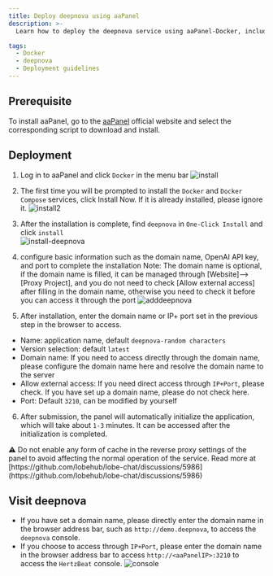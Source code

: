 ```yaml
---
title: Deploy deepnova using aaPanel
description: >-
  Learn how to deploy the deepnova service using aaPanel-Docker, including installing the Docker container environment and using the command to start the service with one click. Detailed instructions on how to configure environment variables and use proxy addresses.

tags:
  - Docker
  - deepnova
  - Deployment guidelines
---
```


## Prerequisite

To install aaPanel, go to the [aaPanel](https://www.aapanel.com/new/download.html#install) official website and select the corresponding script to download and install.

## Deployment

1. Log in to aaPanel and click `Docker` in the menu bar ![install](https://github.com/user-attachments/assets/f67180c2-47ba-4b04-9f12-d274c7821085)

2. The first time you will be prompted to install the `Docker` and `Docker Compose` services, click Install Now. If it is already installed, please ignore it. ![install2](https://github.com/user-attachments/assets/e269bd27-d323-43ba-811b-c0f5e4137903)

3. After the installation is complete, find `deepnova` in `One-Click Install` and click `install`\
   ![install-deepnova](https://github.com/user-attachments/assets/9f989104-bb8e-4acd-9721-6b1db1017d2b)

4. configure basic information such as the domain name, OpenAI API key, and port to complete the installation Note: The domain name is optional, if the domain name is filled, it can be managed through \[Website]--> \[Proxy Project], and you do not need to check \[Allow external access] after filling in the domain name, otherwise you need to check it before you can access it through the port ![adddeepnova](https://github.com/user-attachments/assets/f0b2e72d-9eee-46a8-b094-4834b78764df)

5. After installation, enter the domain name or IP+ port set in the previous step in the browser to access.

- Name: application name, default `deepnova-random characters`
- Version selection: default `latest`
- Domain name: If you need to access directly through the domain name, please configure the domain name here and resolve the domain name to the server
- Allow external access: If you need direct access through `IP+Port`, please check. If you have set up a domain name, please do not check here.
- Port: Default `3210`, can be modified by yourself

6. After submission, the panel will automatically initialize the application, which will take about `1-3` minutes. It can be accessed after the initialization is completed.

<Callout type="warning">
  ⚠️ Do not enable any form of cache in the reverse proxy settings of the panel to avoid affecting
  the normal operation of the service. Read more at
  [https://github.com/lobehub/lobe-chat/discussions/5986](https://github.com/lobehub/lobe-chat/discussions/5986)
</Callout>

## Visit deepnova

- If you have set a domain name, please directly enter the domain name in the browser address bar, such as `http://demo.deepnova`, to access the `deepnova` console.
- If you choose to access through `IP+Port`, please enter the domain name in the browser address bar to access `http://<aaPanelIP>:3210` to access the `HertzBeat` console. ![console](https://github.com/user-attachments/assets/a1af5778-f47a-4fdc-baf5-ca2a1e66f48e)
